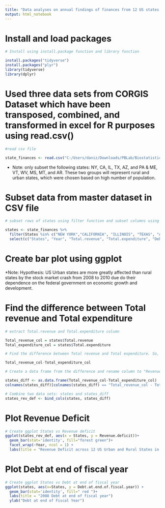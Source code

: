 ---
title: "Data analyses on annual findings of finances from 12 US states (Urban and Rural) during the stock market crash from 2008 to 2010"
output: html_notebook
---
# Install and load packages
  
```{r}
# Install using install.package function and library function

install.packages("tidyverse")
install.packages("plyr")
library(tidyverse)
library(dplyr)
```

# Used three data sets from CORGIS Dataset which have been transposed, combined, and transformed in excel for R purposes using read.csv()

```{r}
#read csv file

state_finances <- read.csv("C:/Users/daniz/Downloads/PBLab/Biostatistics/Project PROPEL/stockmarketcrash08/processed data/state_finances.csv")
```

* Note: only subset the following states: NY, CA, IL, TX, AZ, and PA & ME, VT, WV, MS, MT, and AR. These two groups will represent rural and urban states, which were chosen based on high number of population.

# Subset data from master dataset in CSV file

```{r}
# subset rows of states using filter function and subset columns using select function for finding the difference from Total revenue and Total expenditure.

states <- state_finances %>%
  filter(States %in% c("NEW YORK","CALIFORNIA", "ILLINOIS", "TEXAS", "ARIZONA", "PENNSYLVANIA", "MAINE", "VERMONT", "WEST VIRGINIA", "MISSISSIPPI", "MINNESOTA", "ARKANSAS")) %>%
  select(c("States", "Year", "Total.revenue", "Total.expenditure", "Debt.at.end.of.fiscal.year"))
```

# Create bar plot using ggplot

*Note: Hypothesis: US Urban states are more greatly affected than rural states by the stock market crash from 2008 to 2010 due do their dependence on the federal government on economic growth and development.

# Find the difference between Total revenue and Total expenditure
```{r}
# extract Total.revenue and Total.expenditure column

Total_revenue_col = states$Total.revenue
Total_expenditure_col = states$Total.expenditure

# Find the difference between Total revenue and Total expenditure. So, subtract Total expenditure from Total revenue for each state.

Total_revenue_col-Total_expenditure_col

# Create a data frame from the difference and rename column to "Revenue deficit"

states_diff <- as.data.frame(Total_revenue_col-Total_expenditure_col) 
colnames(states_diff)[colnames(states_diff) == "Total_revenue_col - Total_expenditure_col"] <- "Revenue.deficit"

# Combine two data sets: states and states_diff
states_rev_def <- bind_cols(states, states_diff)
```

# Plot Revenue Deficit
```{r}
# Create ggplot States vs Revenue deficit
ggplot(states_rev_def, aes(x = States, y = Revenue.deficit))+
  geom_bar(stat='identity', fill="forest green")+
  facet_wrap(~Year, ncol = 1) +
  labs(title = "Revenue Deficit across 12 US Urban and Rural States in 2008-2010 stock market crash", x = "States", y = "Revenue Deficit")
```

# Plot Debt at end of fiscal year 

```{r}
# Create ggplot States vs Debt at end of fiscal year
ggplot(states, aes(x=States, y = Debt.at.end.of.fiscal.year)) +
  geom_bar(stat='identity', fill=" red ")+
  labs(title = "2008 Debt at end of fiscal year")
  ylab("Debt at end of Fiscal Year")

```